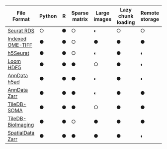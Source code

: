 | File Format | Python | R | Sparse matrix | Large images | Lazy chunk loading | Remote storage |
|-------------|--------|---|---------------|-------------|--------------------|----------------|
| [Seurat RDS](https://satijalab.org/seurat/) | ○ | ● | ○ | ◐ | ○ | ○
| [Indexed OME-TIFF](http://viv.gehlenborglab.org/#data-preparation) | ● | ● | ○ | ● | ● | ● |
| [h5Seurat](https://mojaveazure.github.io/seurat-disk/index.html) | ● | ● | ○ | ◐ | ● | ◐ |
| [Loom HDF5](https://loompy.org/) | ● | ● | ● | ○ | ● | ◐ |
| [AnnData h5ad](https://anndata.readthedocs.io/en/latest/anndata.zarr.html) | ● | ● | ● | ◐ | ● | ◐ |
| [AnnData Zarr](https://anndata.readthedocs.io/en/latest/anndata.zarr.html) | ● | ● | ● | ◐ | ● | ● |
| [TileDB-SOMA](https://tiledb.com/open-source/life-sciences) | ● | ● | ● | ○ | ● | ● |
| [TileDB-BioImaging](https://tiledb.com/open-source/life-sciences) | ● | ● | ○ | ● | ● | ● |
| [SpatialData Zarr](https://spatialdata.scverse.org/en/stable/) | ● | ● | ● | ● | ● | ◐ |
